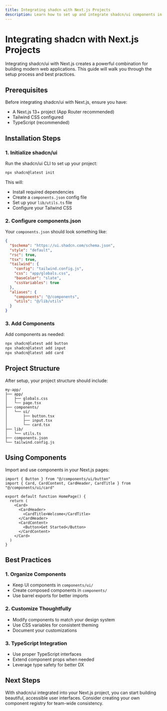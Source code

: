 ```yaml
---
title: Integrating shadcn with Next.js Projects
description: Learn how to set up and integrate shadcn/ui components in your Next.js applications.
---
```


# Integrating shadcn with Next.js Projects

Integrating shadcn/ui with Next.js creates a powerful combination for building modern web applications. This guide will walk you through the setup process and best practices.

## Prerequisites

Before integrating shadcn/ui with Next.js, ensure you have:

- A Next.js 13+ project (App Router recommended)
- Tailwind CSS configured
- TypeScript (recommended)

## Installation Steps

### 1. Initialize shadcn/ui

Run the shadcn/ui CLI to set up your project:

```bash
npx shadcn@latest init
```

This will:
- Install required dependencies
- Create a `components.json` config file
- Set up your `lib/utils.ts` file
- Configure your Tailwind CSS

### 2. Configure components.json

Your `components.json` should look something like:

```json
{
  "$schema": "https://ui.shadcn.com/schema.json",
  "style": "default",
  "rsc": true,
  "tsx": true,
  "tailwind": {
    "config": "tailwind.config.js",
    "css": "app/globals.css",
    "baseColor": "slate",
    "cssVariables": true
  },
  "aliases": {
    "components": "@/components",
    "utils": "@/lib/utils"
  }
}
```

### 3. Add Components

Add components as needed:

```bash
npx shadcn@latest add button
npx shadcn@latest add input
npx shadcn@latest add card
```

## Project Structure

After setup, your project structure should include:

```
my-app/
├── app/
│   ├── globals.css
│   └── page.tsx
├── components/
│   └── ui/
│       ├── button.tsx
│       ├── input.tsx
│       └── card.tsx
├── lib/
│   └── utils.ts
├── components.json
└── tailwind.config.js
```

## Using Components

Import and use components in your Next.js pages:

```tsx
import { Button } from "@/components/ui/button"
import { Card, CardContent, CardHeader, CardTitle } from "@/components/ui/card"

export default function HomePage() {
  return (
    <Card>
      <CardHeader>
        <CardTitle>Welcome</CardTitle>
      </CardHeader>
      <CardContent>
        <Button>Get Started</Button>
      </CardContent>
    </Card>
  )
}
```

## Best Practices

### 1. Organize Components
- Keep UI components in `components/ui/`
- Create composed components in `components/`
- Use barrel exports for better imports

### 2. Customize Thoughtfully
- Modify components to match your design system
- Use CSS variables for consistent theming
- Document your customizations

### 3. TypeScript Integration
- Use proper TypeScript interfaces
- Extend component props when needed
- Leverage type safety for better DX

## Next Steps

With shadcn/ui integrated into your Next.js project, you can start building beautiful, accessible user interfaces. Consider creating your own component registry for team-wide consistency.